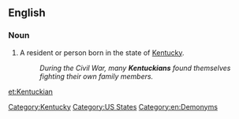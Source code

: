 ==English==

===Noun===
{{en-noun}}

# A resident or person born in the state of [[Kentucky]].
#: '' During the Civil War, many '''Kentuckians''' found themselves fighting their own family members.''

[[Category:Kentucky]]
[[Category:US States]]
[[Category:en:Demonyms]]

[[et:Kentuckian]]
